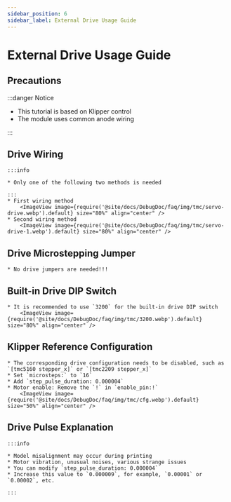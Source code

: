 ```yaml
---
sidebar_position: 6
sidebar_label: External Drive Usage Guide
---
```


# External Drive Usage Guide

## Precautions

:::danger Notice

* This tutorial is based on Klipper control
* The module uses common anode wiring

:::


## Drive Wiring
    :::info

    * Only one of the following two methods is needed

    :::
    * First wiring method
        <ImageView image={require('@site/docs/DebugDoc/faq/img/tmc/servo-drive.webp').default} size="80%" align="center" />
    * Second wiring method
        <ImageView image={require('@site/docs/DebugDoc/faq/img/tmc/servo-drive-1.webp').default} size="80%" align="center" />

## Drive Microstepping Jumper

    * No drive jumpers are needed!!!

## Built-in Drive DIP Switch
    * It is recommended to use `3200` for the built-in drive DIP switch
        <ImageView image={require('@site/docs/DebugDoc/faq/img/tmc/3200.webp').default} size="80%" align="center" />

## Klipper Reference Configuration

    * The corresponding drive configuration needs to be disabled, such as `[tmc5160 stepper_x]` or `[tmc2209 stepper_x]`
    * Set `microsteps:` to `16`
    * Add `step_pulse_duration: 0.000004`
    * Motor enable: Remove the `!` in `enable_pin:!`
        <ImageView image={require('@site/docs/DebugDoc/faq/img/tmc/cfg.webp').default} size="50%" align="center" />

## Drive Pulse Explanation

    :::info

    * Model misalignment may occur during printing
    * Motor vibration, unusual noises, various strange issues
    * You can modify `step_pulse_duration: 0.000004`
    * Increase this value to `0.000009`, for example, `0.00001` or `0.00002`, etc.

    :::

